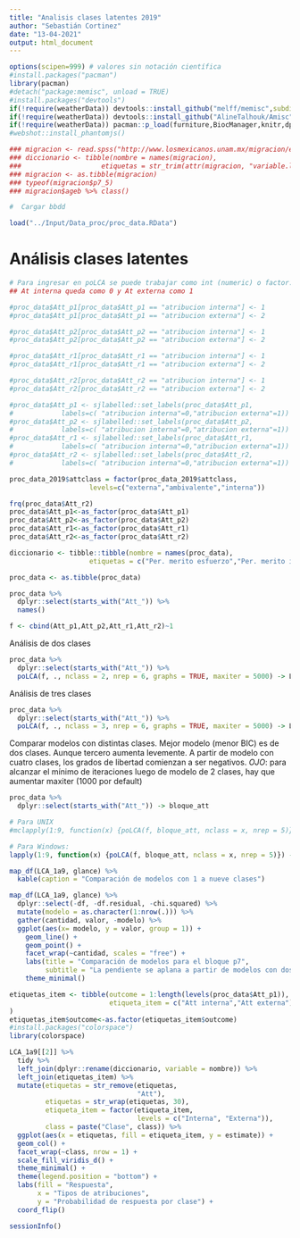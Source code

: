 ```yaml
---
title: "Analisis clases latentes 2019"
author: "Sebastián Cortinez"
date: "13-04-2021"
output: html_document
---
```

```r
options(scipen=999) # valores sin notación científica
#install.packages("pacman")
library(pacman)
#detach("package:memisc", unload = TRUE)
#install.packages("devtools")
if(!require(weatherData)) devtools::install_github("melff/memisc",subdir="pkg")
if(!require(weatherData)) devtools::install_github("AlineTalhouk/Amisc")
if(!require(weatherData)) pacman::p_load(furniture,BiocManager,knitr,dplyr,foreign, sjmisc, car, sjlabelled, stargazer,kableExtra,corrplot,sessioninfo,readxl,pander,xtable, tidyverse, extrafont, ggplot2, forcats, ggpubr, naniar,haven, devtools,summarytools,webshot,pander,table1,gapminder,arsenal,magrittr,Gmisc,magick,htmltools,papeR,data.table,cowplot,gridExtra,reshape,poLCA,parallel,broom,Hmisc)
#webshot::install_phantomjs()

### migracion <- read.spss("http://www.losmexicanos.unam.mx/migracion/encuesta_nacional/base_datos/Encuest### a_Nacional_de_Migracion.sav", to.data.frame = TRUE)
### diccionario <- tibble(nombre = names(migracion), 
###                    etiquetas = str_trim(attr(migracion, "variable.labels")))
### migracion <- as.tibble(migracion)
### typeof(migracion$p7_5)
### migracion$ageb %>% class()

#  Cargar bbdd

load("../Input/Data_proc/proc_data.RData")
```

# Análisis clases latentes

```r
# Para ingresar en poLCA se puede trabajar como int (numeric) o factor. Se deja código para trabajar en numerico, pero se procede a trabajarlas como
## At interna queda como 0 y At externa como 1

#proc_data$Att_p1[proc_data$Att_p1 == "atribucion interna"] <- 1
#proc_data$Att_p1[proc_data$Att_p1 == "atribucion externa"] <- 2

#proc_data$Att_p2[proc_data$Att_p2 == "atribucion interna"] <- 1
#proc_data$Att_p2[proc_data$Att_p2 == "atribucion externa"] <- 2

#proc_data$Att_r1[proc_data$Att_r1 == "atribucion interna"] <- 1
#proc_data$Att_r1[proc_data$Att_r1 == "atribucion externa"] <- 2

#proc_data$Att_r2[proc_data$Att_r2 == "atribucion interna"] <- 1
#proc_data$Att_r2[proc_data$Att_r2 == "atribucion externa"] <- 2

#proc_data$Att_p1 <- sjlabelled::set_labels(proc_data$Att_p1,
#            labels=c( "atribucion interna"=0,"atribucion externa"=1))
#proc_data$Att_p2 <- sjlabelled::set_labels(proc_data$Att_p2,
#            labels=c( "atribucion interna"=0,"atribucion externa"=1))
#proc_data$Att_r1 <- sjlabelled::set_labels(proc_data$Att_r1,
#            labels=c( "atribucion interna"=0,"atribucion externa"=1))
#proc_data$Att_r2 <- sjlabelled::set_labels(proc_data$Att_r2,
#            labels=c( "atribucion interna"=0,"atribucion externa"=1))

proc_data_2019$attclass = factor(proc_data_2019$attclass,
                    levels=c("externa","ambivalente","interna"))

frq(proc_data$Att_r2)
proc_data$Att_p1<-as_factor(proc_data$Att_p1)
proc_data$Att_p2<-as_factor(proc_data$Att_p2)
proc_data$Att_r1<-as_factor(proc_data$Att_r1)
proc_data$Att_r2<-as_factor(proc_data$Att_r2)

diccionario <- tibble::tibble(nombre = names(proc_data), 
                    etiquetas = c("Per. merito esfuerzo","Per. merito intelig","Pref. merito responsabilidad","Pref. merito educacion","Pref. merito trabajo","Att. pobreza 1","Att. pobreza 2","Att. riqueza 1","Att. riqueza 2","sexo","edad","tramo ingresos","miembros hogar","ess","id. politica","nivel educacional","Per. merito ambicion","año","Att. i/e p. 1","Att. i/e p. 2","Att. i/e riq. 1","Att. i/e riq. 2"))

proc_data <- as.tibble(proc_data)

proc_data %>% 
  dplyr::select(starts_with("Att_")) %>% 
  names() 

f <- cbind(Att_p1,Att_p2,Att_r1,Att_r2)~1
```

Análisis de dos clases

```r
proc_data %>% 
  dplyr::select(starts_with("Att_")) %>%  
  poLCA(f, ., nclass = 2, nrep = 6, graphs = TRUE, maxiter = 5000) -> LCA_2clases # BIC = 14038.97
```

Análisis de tres clases

```r
proc_data %>% 
  dplyr::select(starts_with("Att_")) %>%  
  poLCA(f, ., nclass = 3, nrep = 6, graphs = TRUE, maxiter = 5000) -> LCA_3clases # BIC = 14065.29
```

Comparar modelos con distintas clases.
Mejor modelo (menor BIC) es de dos clases. Aunque tercero aumenta levemente. A partir de modelo con cuatro clases, los grados de libertad comienzan a ser negativos.
*OJO*: para alcanzar el mínimo de iteraciones luego de modelo de 2 clases, hay que aumentar maxiter (1000 por default)

```r
proc_data %>% 
  dplyr::select(starts_with("Att_")) -> bloque_att

# Para UNIX
#mclapply(1:9, function(x) {poLCA(f, bloque_att, nclass = x, nrep = 5)}) -> LCA_1a9

# Para Windows: 
lapply(1:9, function(x) {poLCA(f, bloque_att, nclass = x, nrep = 5)}) -> LCA_1a9


```

```r
map_df(LCA_1a9, glance) %>% 
  kable(caption = "Comparación de modelos con 1 a nueve clases")
```


```r
map_df(LCA_1a9, glance) %>% 
  dplyr::select(-df, -df.residual, -chi.squared) %>% 
  mutate(modelo = as.character(1:nrow(.))) %>%
  gather(cantidad, valor, -modelo) %>% 
  ggplot(aes(x= modelo, y = valor, group = 1)) + 
    geom_line() + 
    geom_point() + 
    facet_wrap(~cantidad, scales = "free") +
    labs(title = "Comparación de modelos para el bloque p7", 
         subtitle = "La pendiente se aplana a partir de modelos con dos clases") + 
    theme_minimal()
```


```r

etiquetas_item <- tibble(outcome = 1:length(levels(proc_data$Att_p1)), 
                         etiqueta_item = c("Att interna","Att externa")
)
etiquetas_item$outcome<-as.factor(etiquetas_item$outcome)
#install.packages("colorspace")
library(colorspace)

LCA_1a9[[2]] %>% 
  tidy %>% 
  left_join(dplyr::rename(diccionario, variable = nombre)) %>% 
  left_join(etiquetas_item) %>% 
  mutate(etiquetas = str_remove(etiquetas, 
                                "Att"), 
         etiquetas = str_wrap(etiquetas, 30),
         etiqueta_item = factor(etiqueta_item, 
                                levels = c("Interna", "Externa")), 
         class = paste("Clase", class)) %>%
  ggplot(aes(x = etiquetas, fill = etiqueta_item, y = estimate)) + 
  geom_col() + 
  facet_wrap(~class, nrow = 1) + 
  scale_fill_viridis_d() + 
  theme_minimal() +
  theme(legend.position = "bottom") + 
  labs(fill = "Respuesta", 
       x = "Tipos de atribuciones", 
       y = "Probabilidad de respuesta por clase") + 
  coord_flip()

sessionInfo()
```


